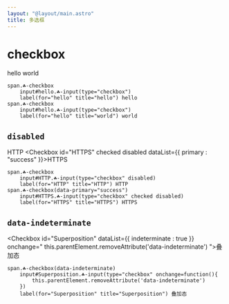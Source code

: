 ```yaml
---
layout: "@layout/main.astro"
title: 多选框
---
```




# checkbox

<Checkbox id="hello">hello</Checkbox>
<Checkbox id="world" checked>world</Checkbox>

```pug
span.☘-checkbox
    input#hello.☘-input(type="checkbox")
    label(for="hello" title="hello") hello
span.☘-checkbox
    input#hello.☘-input(type="checkbox")
    label(for="hello" title="world") world
```

## `disabled`

<Checkbox id="HTTP" disabled>HTTP</Checkbox>
<Checkbox id="HTTPS" checked disabled dataList={{ primary : "success" }}>HTTPS</Checkbox>

```pug
span.☘-checkbox
    input#HTTP.☘-input(type="checkbox" disabled)
    label(for="HTTP" title="HTTP") HTTP
span.☘-checkbox(data-primary="success")
    input#HTTPS.☘-input(type="checkbox" checked disabled)
    label(for="HTTPS" title="HTTPS") HTTPS
```

## `data-indeterminate`

<Checkbox id="Superposition" dataList={{ indeterminate : true }} onchange="
    this.parentElement.removeAttribute('data-indeterminate')
">叠加态</Checkbox>

```pug
span.☘-checkbox(data-indeterminate)
    input#Superposition.☘-input(type="checkbox" onchange=function(){
        this.parentElement.removeAttribute('data-indeterminate')
    })
    label(for="Superposition" title="Superposition") 叠加态
```

